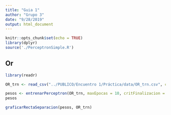```yaml
---
title: "Guia 1"
author: "Grupo 3"
date: "9/28/2019"
output: html_document
---
```


```r
knitr::opts_chunk$set(echo = TRUE)
library(dplyr)
source('./PerceptronSimple.R')
```


## Or
```r

library(readr)

OR_trn <- read_csv("../PUBLICO/Encuentro 1/Práctica/data/OR_trn.csv", col_names = FALSE)

pesos <- entrenarPerceptron(OR_trn, maxEpocas = 10, critFinalizacion = 0.8)
pesos
```

```r
graficarRectaSeparacion(pesos, OR_trn)
```

